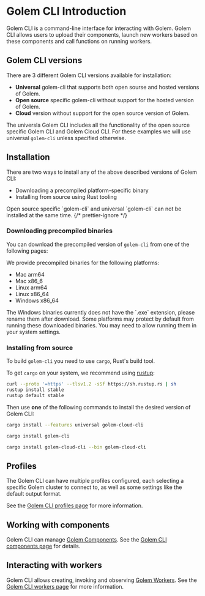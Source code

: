 
# Golem CLI Introduction

Golem CLI is a command-line interface for interacting with Golem. Golem CLI allows users to upload their components, launch new workers based on these components and call functions on running workers.

## Golem CLI versions

There are 3 different Golem CLI versions available for installation:

- **Universal** golem-cli that supports both open sourse and hosted versions of Golem.
- **Open source** specific golem-cli without support for the hosted version of Golem.
- **Cloud** version without support for the open source version of Golem.

The universla Golem CLI includes all the functionality of the open source specific Golem CLI and Golem Cloud CLI. For these examples we will use universal `golem-cli` unless specified otherwise.

## Installation

There are two ways to install any of the above described versions of Golem CLI:

- Downloading a precompiled platform-specific binary
- Installing from source using Rust tooling

<Callout type="info">
  Open source specific `golem-cli` and universal `golem-cli` can not be installed at the same time.
  {/* prettier-ignore */}
</Callout>

### Downloading precompiled binaries

You can download the precompiled version of `golem-cli` from one of the following pages:

<Cards num={2}>
  <Card
    title="Universal and Golem Cloud Releases"
    href="https://github.com/golemcloud/golem-cloud-releases/releases"
  />
  <Card title="Open Source Golem Releases" href="https://github.com/golemcloud/golem/releases" />
</Cards>

We provide precompiled binaries for the following platforms:

- Mac arm64
- Mac x86_6
- Linux arm64
- Linux x86_64
- Windows x86_64

<Callout type="warning">
  The Windows binaries currently does not have the `.exe` extension, please rename them after
  download.
</Callout>

<Callout type="info">
  Some platforms may protect by default from running these downloaded binaries. You may need to
  allow running them in your system settings.
</Callout>

### Installing from source

To build `golem-cli` you need to use `cargo`, Rust's build tool.

To get `cargo` on your system, we recommend using [rustup](https://rustup.rs/):

```bash filename="Terminal" copy
curl --proto '=https' --tlsv1.2 -sSf https://sh.rustup.rs | sh
rustup install stable
rustup default stable
```

Then use **one** of the following commands to install the desired version of Golem CLI:

```bash filename="Universal Golem CLI" copy
cargo install --features universal golem-cloud-cli
```

```bash filename="Open source Golem CLI" copy
cargo install golem-cli
```

```bash filename="Cloud-only Golem CLI" copy
cargo install golem-cloud-cli --bin golem-cloud-cli
```

## Profiles

The Golem CLI can have multiple profiles configured, each selecting a specific Golem cluster to connect to, as well as some settings like the default output format.

See the [Golem CLI profiles page](/docs/cli/profiles) for more information.

## Working with components

Golem CLI can manage [Golem Components](/docs/concepts/components). See the [Golem CLI components page](/docs/cli/components) for details.

## Interacting with workers

Golem CLI allows creating, invoking and observing [Golem Workers](/docs/concepts/workers). See the [Golem CLI workers page](/docs/cli/workers) for more information.
